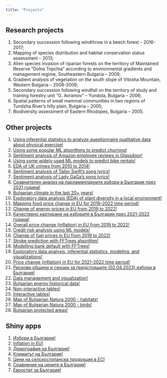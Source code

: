 ```yaml
---
title: "Projects"
---
```


## Research projects

1.  Secondary succession following windthrow in a beech forest – 2016-2017;
2.  Mapping of species distribution and habitat conservation status assessment – 2013;
3.  Alien species invasion of riparian forests on the territory of Maintained Reserve “Dolna Topchia” according to environmental gradients and management regime, Southeastern Bulgaria – 2009;
4.  Gradient analysis of vegetation on the south slope of Vitosha Mountain, Western Bulgaria – 2008-2009;
5.  Secondary succession following windfall on the territory of study and training forestry unit “G. Avramov” – Yundola, Bulgaria – 2006;
6.  Spatial patterns of small mammal communities in two regions of Tundzha River’s hilly plain, Bulgaria – 2005;
7.  Biodiversity assessment of Eastern Rhodopes, Bulgaria – 2005.

## Other projects

1.  [Using inferential statistics to analyze questionnaire qualitative data about physical exercise!](https://rpubs.com/NickD/928782)
2.  [Using some popular ML algorithms to predict churning!](https://rpubs.com/NickD/928815)
3.  [Sentiment analysis of Amazon employee reviews in Glassdoor!](https://rpubs.com/NickD/932396)
4.  [Using some widely-used ML models to predict bike rentals!](https://rpubs.com/NickD/934112)
5.  [EDA of UK crimes from 2010 to 2014!](https://rpubs.com/NickD/937609)
6.  [Sentiment analysis of Tailor Swift’s song lyrics!](https://rpubs.com/NickD/940386)
7.  [Sentiment analysis of Lady GaGa’s song lyrics!](https://rpubs.com/NickD/946904)
8.  [Сравнителен анализ на парламентарните избори в България през 2021 година!](https://rpubs.com/NickD/947116)
9.  [Bulgarian climate in the last 20+ years!](https://rpubs.com/NickD/964603)
10. [Exploratory data analysis (EDA) of plant diversity in a local environment!](https://rpubs.com/NickD/967182)
11. [Mapping food price change in EU for 2019-2022 time period!](https://rpubs.com/NickD/967638)
12. [Change of energy prices in EU from 2019 to 2022!](https://rpubs.com/NickD/967685)
13. [Качествено картиране на изборите в България през 2021-2022 година!](https://rpubs.com/NickD/967706)
14. [Overall price change (inflation) in EU from 2019 to 2022!](https://rpubs.com/NickD/968139)
15. [Credit risk analysis using ML models!](https://rpubs.com/NickD/968173)
16. [Change of fuel prices in EU from 2019 to 2022!](https://rpubs.com/NickD/969069)
17. [Stroke prediction with FFTrees algorithm!](https://rpubs.com/NickD/971654)
18. [Modelling bank default with FFTrees!](https://rpubs.com/NickD/972801)
19. [Exploratory data analysis, inferential statistics, modeling, and visualizations!](https://rpubs.com/NickD/976932)
20. [Price change (inflation) in EU for 2021-2022 time period!](https://rpubs.com/NickD/989685)
21. [Рискови общини и секции за предстоящите (02.04.2023) избори в България!](https://rpubs.com/NickD/998537)
22. [Data management and visualization!](https://rpubs.com/NickD/1026895)
23. [Bulgarian energy historical data!](https://rpubs.com/NickD/1052261)
24. [Non-interactive tables!](https://rpubs.com/NickD/1072113)
25. [Interactive tables!](https://rpubs.com/NickD/1072116)
26. [Map of Bulgarian Natura 2000 - habitats!](https://rpubs.com/NickD/1074017)
27. [Map of Bulgarian Natura 2000 - birds!](https://rpubs.com/NickD/1074019)
28. [Bulgarian protected areas!](https://rpubs.com/NickD/1074280)

## Shiny apps

1.  [Избори в България!](https://nickydy.shinyapps.io/elections/)
2.  [Inflation in EU!](https://nickydy.shinyapps.io/inflation/)
3.  [Демография на България!](https://nickydy.shinyapps.io/demography/)
4.  [Климатът на България!](https://nickydy.shinyapps.io/climate/)
5.  [Цени на селскостопанска продукция в ЕС!](https://ndapps.shinyapps.io/agri/)
6.  [Сравнение на цените в България!](https://ndapps.shinyapps.io/bgprices/)
7.  [Евростат за България!](https://nickydy.shinyapps.io/eurostat/)
